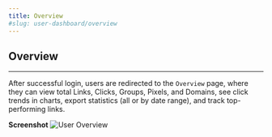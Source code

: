 ```yaml
---
title: Overview
#slug: user-dashboard/overview
---
```

## Overview
---
After successful login, users are redirected to the `Overview` page, where they can view total Links, Clicks, Groups, Pixels, and Domains, see click trends in charts, export statistics (all or by date range), and track top-performing links.

**Screenshot**
![User Overview](/images/overview/overview.png)